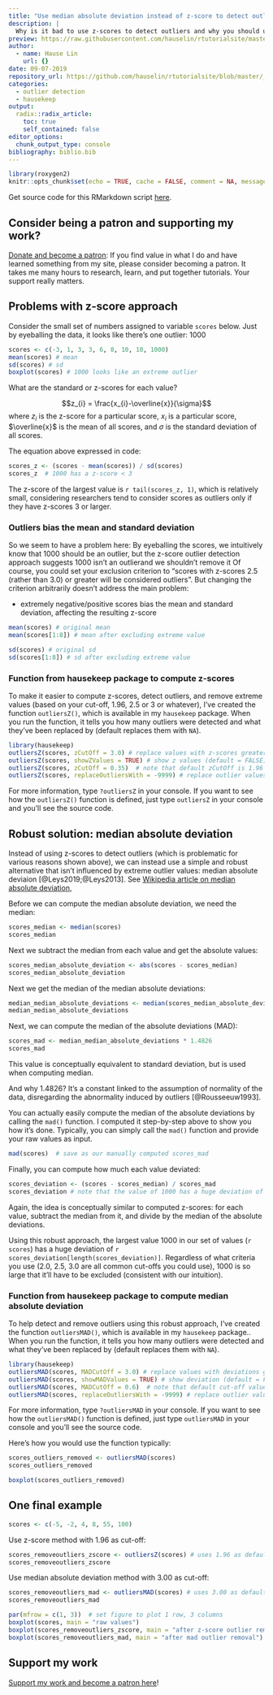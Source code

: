 ```yaml
---
title: "Use median absolute deviation instead of z-score to detect outliers"
description: |
  Why is it bad to use z-scores to detect outliers and why you should use median absolute deviation instead
preview: https://raw.githubusercontent.com/hauselin/rtutorialsite/master/attachments/mad_zscore_outliers.png
author:
  - name: Hause Lin
    url: {}
date: 09-07-2019
repository_url: https://github.com/hauselin/rtutorialsite/blob/master/_posts/2019-10-07-outlier-detection-with-median-absolute-deviation/outlier-detection-with-median-absolute-deviation.Rmd
categories: 
  - outlier detection
  - hausekeep
output:
  radix::radix_article:
    toc: true
    self_contained: false
editor_options: 
  chunk_output_type: console
bibliography: biblio.bib
---
```


```r
library(roxygen2)
knitr::opts_chunk$set(echo = TRUE, cache = FALSE, comment = NA, message = FALSE, warning = FALSE)
```

Get source code for this RMarkdown script [here](https://github.com/hauselin/rtutorialsite/blob/master/_posts/2019-10-07-outlier-detection-with-median-absolute-deviation/outlier-detection-with-median-absolute-deviation.Rmd).

## Consider being a patron and supporting my work?

[Donate and become a patron](https://donorbox.org/support-my-teaching): If you find value in what I do and have learned something from my site, please consider becoming a patron. It takes me many hours to research, learn, and put together tutorials. Your support really matters.

## Problems with z-score approach

Consider the small set of numbers assigned to variable `scores` below. Just by eyeballing the data, it looks like there's one outlier: 1000

```r
scores <- c(-3, 1, 3, 3, 6, 8, 10, 10, 1000)
mean(scores) # mean 
sd(scores) # sd
boxplot(scores) # 1000 looks like an extreme outlier
```

What are the standard or z-scores for each value? 

$$z_{i} = \frac{x_{i}-\overline{x}}{\sigma}$$
where $z_{i}$ is the z-score for a particular score, $x_{i}$ is a particular score, $\overline{x}$ is the mean of all scores, and $\sigma$ is the standard deviation of all scores.

The equation above expressed in code:

```r
scores_z <- (scores - mean(scores)) / sd(scores)
scores_z  # 1000 has a z-score < 3
```

The z-score of the largest value is `r tail(scores_z, 1)`, which is relatively small, considering researchers tend to consider scores as outliers only if they have z-scores 3 or larger. 

### Outliers bias the mean and standard deviation

So we seem to have a problem here: By eyeballing the scores, we intuitively know that 1000 should be an outlier, but the z-score outlier detection approach suggests 1000 isn't an outlierand we shouldn't remove it Of course, you could set your exclusion criterion to "scores with z-scores 2.5 (rather than 3.0) or greater will be considered outliers". But changing the criterion arbitrarily doesn't address the main problem:

* extremely negative/positive scores bias the mean and standard deviation, affecting the resulting z-score

```r
mean(scores) # original mean
mean(scores[1:8]) # mean after excluding extreme value

sd(scores) # original sd
sd(scores[1:8]) # sd after excluding extreme value
```

### Function from hausekeep package to compute z-scores

To make it easier to compute z-scores, detect outliers, and remove extreme values (based on your cut-off, 1.96, 2.5 or 3 or whatever), I've created the function `outliersZ()`, which is available in my `hausekeep` package. When you run the function, it tells you how many outliers were detected and what they've been replaced by (default replaces them with `NA`). 

```r
library(hausekeep)
outliersZ(scores, zCutOff = 3.0) # replace values with z-scores greater than ± 3
outliersZ(scores, showZValues = TRUE) # show z values (default = FALSE)
outliersZ(scores, zCutOff = 0.35)  # note that default zCutOff is 1.96
outliersZ(scores, replaceOutliersWith = -9999) # replace outlier values with -9999
```

For more information, type `?outliersZ` in your console. If you want to see how the `outliersZ()` function is defined, just type `outliersZ` in your console and you'll see the source code.

## Robust solution: median absolute deviation

Instead of using z-scores to detect outliers (which is problematic for various reasons shown above), we can instead use a simple and robust alternative that isn't influenced by extreme outlier values: median absolute deviaion [@Leys2019;@Leys2013]. See [Wikipedia article on median absolute deviation](https://en.wikipedia.org/wiki/Median_absolute_deviation), 

Before we can compute the median absolute deviation, we need the median: 

```r
scores_median <- median(scores)
scores_median
```

Next we subtract the median from each value and get the absolute values:

```r
scores_median_absolute_deviation <- abs(scores - scores_median)
scores_median_absolute_deviation
```

Next we get the median of the median absolute deviations:

```r
median_median_absolute_deviations <- median(scores_median_absolute_deviation)
median_median_absolute_deviations
```

Next, we can compute the median of the absolute deviations (MAD):

```r
scores_mad <- median_median_absolute_deviations * 1.4826
scores_mad
```

This value is conceptually equivalent to standard deviation, but is used when computing median.

And why 1.4826? It's a constant linked to the assumption of normality of the data, disregarding the abnormality induced by outliers [@Rousseeuw1993].

You can actually easily compute the median of the absolute deviations by calling the `mad()` function. I computed it step-by-step above to show you how it's done. Typically, you can simply call the `mad()` function and provide your raw values as input.

```r
mad(scores)  # save as our manually computed scores_mad 
```

Finally, you can compute how much each value deviated:

```r
scores_deviation <- (scores - scores_median) / scores_mad
scores_deviation # note that the value of 1000 has a huge deviation of 167!
```

Again, the idea is conceptually similar to computed z-scores: for each value, subtract the median from it, and divide by the median of the absolute deviations.

Using this robust approach, the largest value 1000 in our set of values (`r scores`) has a huge deviation of `r scores_deviation[length(scores_deviation)]`. Regardless of what criteria you use (2.0, 2.5, 3.0 are all common cut-offs you could use), 1000 is so large that it'll have to be excluded (consistent with our intuition).


### Function from hausekeep package to compute median absolute deviation

To help detect and remove outliers using this robust approach, I've created the function `outliersMAD()`, which is available in my `hausekeep` package.. When you run the function, it tells you how many outliers were detected and what they've been replaced by (default replaces them with `NA`). 

```r
library(hausekeep)
outliersMAD(scores, MADCutOff = 3.0) # replace values with deviations greater than ± 3
outliersMAD(scores, showMADValues = TRUE) # show deviation (default = FALSE)
outliersMAD(scores, MADCutOff = 0.6)  # note that default cut-off value is 3.0
outliersMAD(scores, replaceOutliersWith = -9999) # replace outlier values with -9999
```

For more information, type `?outliersMAD` in your console. If you want to see how the `outliersMAD()` function is defined, just type `outliersMAD` in your console and you'll see the source code.

Here's how you would use the function typically:

```r
scores_outliers_removed <- outliersMAD(scores)
scores_outliers_removed
```

```r
boxplot(scores_outliers_removed)
```

## One final example

```r
scores <- c(-5, -2, 4, 8, 55, 100)
```

Use z-score method with 1.96 as cut-off:

```r
scores_removeoutliers_zscore <- outliersZ(scores) # uses 1.96 as default cutoff
scores_removeoutliers_zscore
```

Use median absolute deviation method with 3.00 as cut-off:

```r
scores_removeoutliers_mad <- outliersMAD(scores) # uses 3.00 as default cutoff
scores_removeoutliers_mad
```

```r
par(mfrow = c(1, 3))  # set figure to plot 1 row, 3 columns
boxplot(scores, main = "raw values")
boxplot(scores_removeoutliers_zscore, main = "after z-score outlier removal")
boxplot(scores_removeoutliers_mad, main = "after mad outlier removal")
```

## Support my work

[Support my work and become a patron here](https://donorbox.org/support-my-teaching)!
